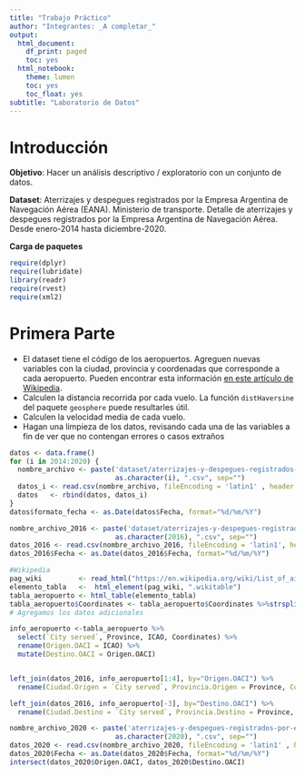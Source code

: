 ```yaml
---
title: "Trabajo Práctico"
author: "Integrantes: _A completar_"
output:
  html_document:
    df_print: paged
    toc: yes
  html_notebook:
    theme: lumen
    toc: yes
    toc_float: yes
subtitle: "Laboratorio de Datos"
---
```


# Introducción

**Objetivo**: Hacer un análisis descriptivo / exploratorio con un conjunto de datos.


**Dataset**: Aterrizajes y despegues registrados por la Empresa Argentina de Navegación Aérea (EANA). Ministerio de transporte. Detalle de aterrizajes y despegues registrados por la Empresa Argentina de Navegación Aérea. Desde enero-2014 hasta diciembre-2020.

**Carga de paquetes**
```r
require(dplyr)
require(lubridate)
library(readr)
require(rvest)
require(xml2)
```




# Primera Parte 

- El dataset tiene el código de los aeropuertos. Agreguen nuevas variables con la ciudad, provincia y coordenadas que corresponde a cada aeropuerto. Pueden encontrar esta
información [en este artículo de Wikipedia](https://en.wikipedia.org/wiki/List_of_airports_in_Argentina).
- Calculen la distancia recorrida por cada vuelo. La función ```distHaversine``` del paquete
```geosphere``` puede resultarles útil.
- Calculen la velocidad media de cada vuelo.
- Hagan una limpieza de los datos, revisando cada una de las variables a fin de ver que no contengan errores o casos extraños

```r
datos <- data.frame()
for (i in 2014:2020) {
  nombre_archivo <- paste('dataset/aterrizajes-y-despegues-registrados-por-eana-',
                          as.character(i), ".csv", sep="")
  datos_i <- read.csv(nombre_archivo, fileEncoding = 'latin1' , header = T, sep = ";", strip.white = T)
  datos   <- rbind(datos, datos_i)
}
datos$formato_fecha <- as.Date(datos$Fecha, format="%d/%m/%Y")
```

```r
nombre_archivo_2016 <- paste('dataset/aterrizajes-y-despegues-registrados-por-eana-',
                          as.character(2016), ".csv", sep="")
datos_2016 <- read.csv(nombre_archivo_2016, fileEncoding = 'latin1', header = T, sep = ";", strip.white = T)
datos_2016$Fecha <- as.Date(datos_2016$Fecha, format="%d/%m/%Y")

#Wikipedia
pag_wiki         <- read_html("https://en.wikipedia.org/wiki/List_of_airports_in_Argentina")
elemento_tabla   <-  html_element(pag_wiki, ".wikitable")
tabla_aeropuerto <- html_table(elemento_tabla) 
tabla_aeropuerto$Coordinates <- tabla_aeropuerto$Coordinates %>%strsplit("/") %>% sapply("[",2)
# Agregamos los datos adicionales

info_aeropuerto <-tabla_aeropuerto %>% 
  select(`City served`, Province, ICAO, Coordinates) %>%
  rename(Origen.OACI = ICAO) %>% 
  mutate(Destino.OACI = Origen.OACI)


left_join(datos_2016, info_aeropuerto[1:4], by="Origen.OACI") %>%
  rename(Ciudad.Origen = `City served`, Provincia.Origen = Province, Coordenada.Origen = Coordinates)

left_join(datos_2016, info_aeropuerto[-3], by="Destino.OACI") %>%
  rename(Ciudad.Destino = `City served`, Provincia.Destino = Province, Coordenada.Destino = Coordinates)

```


```r
nombre_archivo_2020 <- paste('aterrizajes-y-despegues-registrados-por-eana-',
                          as.character(2020), ".csv", sep="")
datos_2020 <- read.csv(nombre_archivo_2020, fileEncoding = 'latin1' , header = T, sep = ";")
datos_2020$Fecha <- as.Date(datos_2020$Fecha, format="%d/%m/%Y")
intersect(datos_2020$Origen.OACI, datos_2020$Destino.OACI)
```




